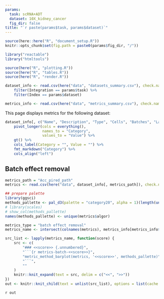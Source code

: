 ```yaml
---
params:
  task: scRNA+ADT
  dataset: 10X_kidney_cancer
  fig_dir: false
title: "`r paste(params$task, params$dataset)`"
---
```


```r
source(here::here("R", "document_setup.R"))
knitr::opts_chunk$set(fig.path = paste0(params$fig_dir, "/"))
```

```r
library("reactable")
library("htmltools")
```

```r
source(here("R", "plotting.R"))
source(here("R", "tables.R"))
source(here("R", "render.R"))
```

```r
dataset_info <- read.csv(here("data", "datasets_summary.csv"), check.names = FALSE) %>%
    filter(Integration == params$task) %>%
    filter(Index == params$dataset)

metrics_info <- read.csv(here("data", "metrics_summary.csv"), check.names = FALSE)
```

This page displays metrics for the following dataset: 

```r
dataset_info[, c("Name", "Description", "Type", "Cells", "Batches", "Labels")] %>%
    pivot_longer(cols = everything(),
                 names_to = "Category",
                 values_to = "Value") %>%
    gt() %>%
    cols_label(Category = "", Value = "") %>%
    fmt_markdown("Category") %>%
    cols_align("left")
```


Batch effect removal {.tabset}
--------------------

```r
metrics_path = "Acc_pired_path"
metrics <- read.csv(here("data", dataset_info[, metrics_path]), check.names = FALSE)

## prepare palette
library(ggsci)
methods_pallette <- pal_d3(palette = "category20", alpha = 1)(length(unique(metrics$algor)))
# library(scales)
# show_col(methods_pallette)
names(methods_pallette) <- unique(metrics$algor)

metrics_type = "batch effect removal"
metrics_name <- intersect(colnames(metrics), metrics_info[metrics_info$Group == metrics_type, "Metrics"])

src_list <- lapply(metrics_name, function(score) {
    src <- c(
        "### <<score>> {.unnumbered}",
        "```{r metrics-batch-<<score>>}",
        "metric_method_barplot(metrics, '<<score>>', methods_pallette)",
        "```",
        ""
    )
    knitr::knit_expand(text = src, delim = c("<<", ">>"))
})
out <- knitr::knit_child(text = unlist(src_list), options = list(cache = FALSE))
```

`r out`

